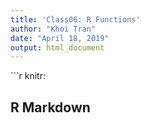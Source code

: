 ```yaml
---
title: 'Class06: R Functions'
author: "Khoi Tran"
date: "April 18, 2019"
output: html_document
---
```


```r
knitr:

## R Markdown

